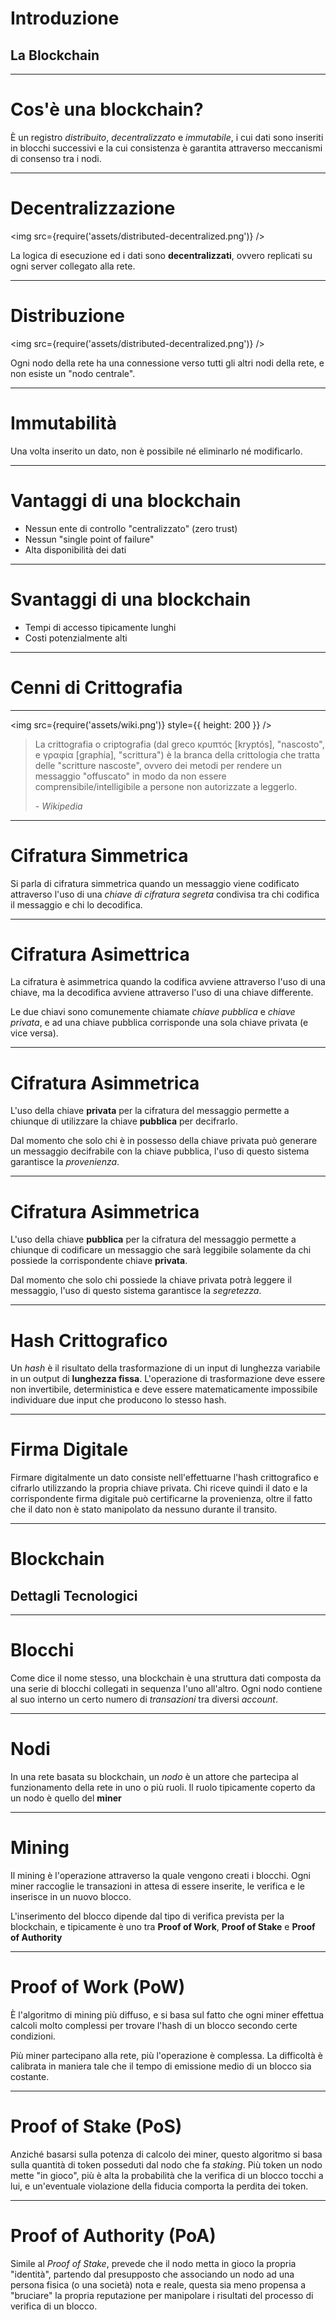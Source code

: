 
# Introduzione

## La Blockchain

---

# Cos'è una blockchain?

È un registro _distribuito_, _decentralizzato_ e _immutabile_, i cui dati sono
inseriti in blocchi successivi e la cui consistenza è garantita attraverso
meccanismi di consenso tra i nodi.

---

# Decentralizzazione

<img src={require('assets/distributed-decentralized.png')} />

La logica di esecuzione ed i dati sono **decentralizzati**,
ovvero replicati su ogni server collegato alla rete.

---

# Distribuzione

<img src={require('assets/distributed-decentralized.png')} />

Ogni nodo della rete ha una connessione verso tutti gli altri nodi
della rete, e non esiste un "nodo centrale".

---

# Immutabilità

Una volta inserito un dato, non è possibile né eliminarlo né modificarlo.

---

# Vantaggi di una blockchain

-   Nessun ente di controllo "centralizzato" (zero trust)
-   Nessun "single point of failure"
-   Alta disponibilità dei dati

---

# Svantaggi di una blockchain

-   Tempi di accesso tipicamente lunghi
-   Costi potenzialmente alti

---

# Cenni di Crittografia

---

<img src={require('assets/wiki.png')} style={{ height: 200 }} />

> La crittografia o criptografia (dal greco κρυπτóς [kryptós], "nascosto", e
> γραφία [graphía], "scrittura") è la branca della crittologia che tratta delle
> "scritture nascoste", ovvero dei metodi per rendere un messaggio "offuscato"
> in modo da non essere comprensibile/intelligibile a persone non autorizzate
> a leggerlo.
>
> \- _Wikipedia_

---

# Cifratura Simmetrica

Si parla di cifratura simmetrica quando un messaggio viene codificato attraverso
l'uso di una _chiave di cifratura segreta_ condivisa tra chi codifica il messaggio e chi
lo decodifica.

---

# Cifratura Asimettrica

La cifratura è asimmetrica quando la codifica avviene attraverso l'uso di una
chiave, ma la decodifica avviene attraverso l'uso di una chiave differente.

Le due chiavi sono comunemente chiamate _chiave pubblica_ e _chiave privata_, e
ad una chiave pubblica corrisponde una sola chiave privata (e vice versa).

---

# Cifratura Asimmetrica

L'uso della chiave **privata** per la cifratura del messaggio permette a chiunque
di utilizzare la chiave **pubblica** per decifrarlo.

Dal momento che solo chi è in possesso della chiave privata può generare un
messaggio decifrabile con la chiave pubblica, l'uso di questo sistema garantisce
la _provenienza_.

---

# Cifratura Asimmetrica

L'uso della chiave **pubblica** per la cifratura del messaggio permette a chiunque
di codificare un messaggio che sarà leggibile solamente da chi possiede la
corrispondente chiave **privata**.

Dal momento che solo chi possiede la chiave privata potrà leggere il messaggio,
l'uso di questo sistema garantisce la _segretezza_.

---

# Hash Crittografico

Un _hash_ è il risultato della trasformazione di un input di lunghezza variabile
in un output di **lunghezza fissa**. L'operazione di trasformazione deve essere
non invertibile, deterministica e deve essere matematicamente impossibile
individuare due input che producono lo stesso hash.

---

# Firma Digitale

Firmare digitalmente un dato consiste nell'effettuarne l'hash crittografico e
cifrarlo utilizzando la propria chiave privata. Chi riceve quindi il dato e la
corrispondente firma digitale può certificarne la provenienza, oltre il fatto che
il dato non è stato manipolato da nessuno durante il transito.

---

# Blockchain

## Dettagli Tecnologici

---

# Blocchi

Come dice il nome stesso, una blockchain è una struttura dati composta da una serie
di blocchi collegati in sequenza l'uno all'altro. Ogni nodo contiene al suo interno
un certo numero di _transazioni_ tra diversi _account_.

---

# Nodi

In una rete basata su blockchain, un _nodo_ è un attore che partecipa al funzionamento
della rete in uno o più ruoli. Il ruolo tipicamente coperto da un nodo è quello
del **miner**

---

# Mining

Il mining è l'operazione attraverso la quale vengono creati i blocchi. Ogni miner
raccoglie le transazioni in attesa di essere inserite, le verifica e le inserisce
in un nuovo blocco.

L'inserimento del blocco dipende dal tipo di verifica prevista per la blockchain, e
tipicamente è uno tra **Proof of Work**, **Proof of Stake** e **Proof of Authority**

---

# Proof of Work (PoW)

È l'algoritmo di mining più diffuso, e si basa sul fatto che ogni miner effettua
calcoli molto complessi per trovare l'hash di un blocco secondo certe condizioni.

Più miner partecipano alla rete, più l'operazione è complessa. La difficoltà è
calibrata in maniera tale che il tempo di emissione medio di un blocco sia costante.

---

# Proof of Stake (PoS)

Anziché basarsi sulla potenza di calcolo dei miner, questo algoritmo si basa sulla
quantità di token posseduti dal nodo che fa _staking_. Più token un nodo mette
"in gioco", più è alta la probabilità che la verifica di un blocco tocchi a lui,
e un'eventuale violazione della fiducia comporta la perdita dei token.

---

# Proof of Authority (PoA)

Simile al _Proof of Stake_, prevede che il nodo metta in gioco la propria "identità",
partendo dal presupposto che associando un nodo ad una persona fisica (o una società)
nota e reale, questa sia meno propensa a "bruciare" la propria reputazione per
manipolare i risultati del processo di verifica di un blocco.
